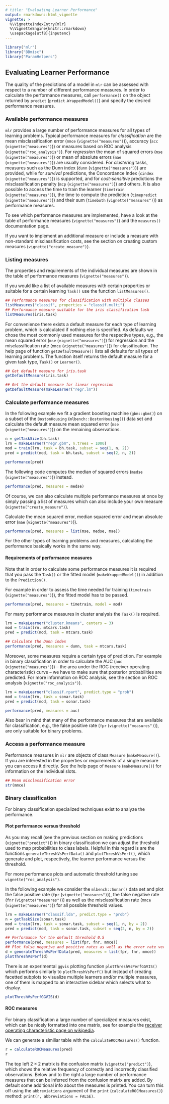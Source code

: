 ```yaml
---
# title: "Evaluating Learner Performance"
output: rmarkdown::html_vignette
vignette: >
  %\VignetteIndexEntry{mlr}
  %\VignetteEngine{knitr::rmarkdown}
  \usepackage[utf8]{inputenc}
---
```


```r
library("mlr")
library("BBmisc")
library("ParamHelpers")
```

## Evaluating Learner Performance

The quality of the predictions of a model in `mlr` can be assessed with respect to a number of different performance measures.
In order to calculate the performance measures, call `performance()` on the object returned by `predict` (`predict.WrappedModel()`) and specify the desired performance measures.

### Available performance measures

`mlr` provides a large number of performance measures for all types of learning problems.
Typical performance measures for *classification* are the mean misclassification error (`mmce` (`vignette("measures")`)), accuracy (`acc` (`vignette("measures")`)) or measures based on ROC analysis (`vignette("roc_analysis")`).
For *regression* the mean of squared errors (`mse` (`vignette("measures")`)) or mean of absolute errors (`mae` (`vignette("measures")`)) are usually considered.
For *clustering* tasks, measures such as the Dunn index (`dunn` (`vignette("measures")`)) are provided, while for *survival* predictions, the Concordance Index (`cindex` (`vignette("measures")`)) is supported, and for *cost-sensitive* predictions the misclassification penalty (`mcp` (`vignette("measures")`)) and others. 
It is also possible to access the time to train the learner (`timetrain` (`vignette("measures")`)), the time to compute the prediction (`timepredict` (`vignette("measures")`)) and their sum (`timeboth` (`vignette("measures")`)) as performance measures.

To see which performance measures are implemented, have a look at the
table of performance measures (`vignette("measures")`) and the `measures()` documentation page.

If you want to implement an additional measure or include a measure with non-standard misclassification costs, see the section on creating custom measures (`vignette("create_measure")`).

### Listing measures

The properties and requirements of the individual measures are shown in the table of performance measures (`vignette("measures")`).

If you would like a list of available measures with certain properties or suitable for a certain learning `Task()` use the function `listMeasures()`.

```r
## Performance measures for classification with multiple classes
listMeasures("classif", properties = "classif.multi")
## Performance measure suitable for the iris classification task
listMeasures(iris.task)
```

For convenience there exists a default measure for each type of learning problem, which is calculated if nothing else is specified. As defaults we chose the most commonly used measures for the respective types, e.g., the mean squared error (`mse` (`vignette("measures")`)) for regression and the misclassification rate (`mmce` (`vignette("measures")`)) for classification.
The help page of function `getDefaultMeasure()` lists all defaults for all types of learning problems.
The function itself returns the default measure for a given task type, `Task()` or `Learner()`.

```r
## Get default measure for iris.task
getDefaultMeasure(iris.task)

## Get the default measure for linear regression
getDefaultMeasure(makeLearner("regr.lm"))
```

### Calculate performance measures

In the following example we fit a gradient boosting machine (`gbm::gbm()`) on a subset of the `BostonHousing` (`mlbench::BostonHousing()`) data set and calculate the default measure mean squared error (`mse` (`vignette("measures")`)) on the remaining observations.

```r
n = getTaskSize(bh.task)
lrn = makeLearner("regr.gbm", n.trees = 1000)
mod = train(lrn, task = bh.task, subset = seq(1, n, 2))
pred = predict(mod, task = bh.task, subset = seq(2, n, 2))

performance(pred)
```

The following code computes the median of squared errors (`medse` (`vignette("measures")`)) instead.

```r
performance(pred, measures = medse)
```

Of course, we can also calculate multiple performance measures at once by simply passing a list of measures which can also include your own measure (`vignette("create_measure")`).

Calculate the mean squared error, median squared error and mean absolute error (`mae` (`vignette("measures")`)).

```r
performance(pred, measures = list(mse, medse, mae))
```

For the other types of learning problems and measures, calculating the performance basically works in the same way.

#### Requirements of performance measures

Note that in order to calculate some performance measures it is required that you pass the `Task()` or the fitted model (`makeWrappedModel()`) in addition to the `Prediction()`.

For example in order to assess the time needed for training (`timetrain` (`vignette("measures")`)), the fitted model has to be passed.

```r
performance(pred, measures = timetrain, model = mod)
```

For many performance measures in cluster analysis the `Task()` is required.

```r
lrn = makeLearner("cluster.kmeans", centers = 3)
mod = train(lrn, mtcars.task)
pred = predict(mod, task = mtcars.task)

## Calculate the Dunn index
performance(pred, measures = dunn, task = mtcars.task)
```

Moreover, some measures require a certain type of prediction.
For example in binary classification in order to calculate the AUC (`auc` (`vignette("measures")`)) -- the area under the ROC (receiver operating characteristic) curve -- we have to make sure that posterior
probabilities are predicted.
For more information on ROC analysis, see the section on ROC analysis (`vignette("roc_analysis")`).

```r
lrn = makeLearner("classif.rpart", predict.type = "prob")
mod = train(lrn, task = sonar.task)
pred = predict(mod, task = sonar.task)

performance(pred, measures = auc)
```

Also bear in mind that many of the performance measures that are available for classification, e.g., the false positive rate (`fpr` (`vignette("measures")`)), are only suitable for binary problems.

### Access a performance measure

Performance measures in `mlr` are objects of class `Measure` (`makeMeasure()`).
If you are interested in the properties or requirements of a single measure you can access it directly.
See the help page of `Measure` (`makeMeasure()`) for information on the individual slots.

```r
## Mean misclassification error
str(mmce)
```

### Binary classification

For binary classification specialized techniques exist to analyze the performance.

#### Plot performance versus threshold

As you may recall (see the previous section on making predictions (`vignette("predict")`)) in binary classification we can adjust the threshold used to map probabilities to class labels.
Helpful in this regard is are the functions `generateThreshVsPerfData()` and `plotThreshVsPerf()`, which generate and plot, respectively, the learner performance versus the threshold.

For more performance plots and automatic threshold tuning see `vignette("roc_analysis")`.

In the following example we consider the `mlbench::Sonar()` data set and plot the false positive rate (`fpr` (`vignette("measures")`)), the false negative rate (`fnr` (`vignette("measures")`)) as well as the misclassification rate (`mmce` (`vignette("measures")`)) for all possible threshold values.

```r
lrn = makeLearner("classif.lda", predict.type = "prob")
n = getTaskSize(sonar.task)
mod = train(lrn, task = sonar.task, subset = seq(1, n, by = 2))
pred = predict(mod, task = sonar.task, subset = seq(2, n, by = 2))

## Performance for the default threshold 0.5
performance(pred, measures = list(fpr, fnr, mmce))
## Plot false negative and positive rates as well as the error rate versus the threshold
d = generateThreshVsPerfData(pred, measures = list(fpr, fnr, mmce))
plotThreshVsPerf(d)
```

There is an experimental `ggvis` plotting function `plotThreshVsPerfGGVIS()` which performs similarly to `plotThreshVsPerf()` but instead of creating facetted subplots to visualize multiple learners and/or multiple measures, one of them is mapped to an interactive sidebar which selects what to display.

```r
plotThreshVsPerfGGVIS(d)
```

#### ROC measures

For binary classification a large number of specialized measures exist, which can be nicely formatted into
one matrix, see for example the [receiver operating characteristic page on wikipedia](https://en.wikipedia.org/wiki/Receiver_operating_characteristic).

We can generate a similiar table with the `calculateROCMeasures()` function.

```r
r = calculateROCMeasures(pred)
r
```

The top left $2 \times 2$ matrix is the confusion matrix (`vignette("predict")`), which shows the relative frequency of correctly and incorrectly classified observations. Below and to the right a large number of performance measures that can be inferred from the confusion matrix are added. 
By default some additional info about the measures is printed.
You can turn this off using the `abbreviations` argument of the `print` (`calculateROCMeasures()`) method:
`print(r, abbreviations = FALSE)`.
